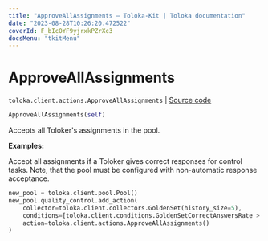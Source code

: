 ```yaml
---
title: "ApproveAllAssignments — Toloka-Kit | Toloka documentation"
date: "2023-08-28T10:26:20.472522"
coverId: F_bIcOYF9yjrxkPZrXc3
docsMenu: "tkitMenu"
---
```


# ApproveAllAssignments

`toloka.client.actions.ApproveAllAssignments` | [Source code](https://github.com/Toloka/toloka-kit/blob/v1.2.1/src/client/actions.py#L217)

```python
ApproveAllAssignments(self)
```

Accepts all Toloker's assignments in the pool.

**Examples:**

Accept all assignments if a Toloker gives correct responses for control tasks. Note, that the pool must be configured with non-automatic response acceptance.

```python
new_pool = toloka.client.pool.Pool()
new_pool.quality_control.add_action(
    collector=toloka.client.collectors.GoldenSet(history_size=5),
    conditions=[toloka.client.conditions.GoldenSetCorrectAnswersRate > 90],
    action=toloka.client.actions.ApproveAllAssignments()
)
```